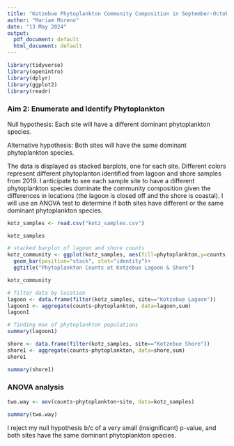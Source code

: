 ---
title: "Kotzebue Phytoplankton Community Composition in September-October 2019"
author: "Mariam Moreno"
date: "13 May 2024"
output:
  pdf_document: default
  html_document: default
---

```{r load-packages, message=FALSE}
library(tidyverse)
library(openintro)
library(dplyr)
library(ggplot2)
library(readr)
```


### Aim 2: Enumerate and Identify Phytoplankton

Null hypothesis: Each site will have a different dominant phytoplankton species.

Alternative hypothesis: Both sites will have the same dominant phytoplankton species.

The data is displayed as stacked barplots, one for each site. Different colors represent different phytoplanton identified from lagoon and shore samples from 2019. I anticipate to see each sample site to have a different phytoplankton species dominate the community composition given the differences in locations (the lagoon is closed off and the shore is coastal).
I will use an ANOVA test to determine if both sites have different or the same dominant phytoplankton species.



```{r}
kotz_samples <- read.csv("kotz_samples.csv")

kotz_samples
```


```{r}
# stacked barplot of lagoon and shore counts
kotz_community <- ggplot(kotz_samples, aes(fill=phytoplankton,y=counts, x=site))+ 
  geom_bar(position="stack", stat="identity")+ 
  ggtitle("Phytoplankton Counts at Kotzebue Lagoon & Shore")

kotz_community
```



```{r}
# filter data by location
lagoon <- data.frame(filter(kotz_samples, site=="Kotzebue Lagoon"))
lagoon1 <- aggregate(counts~phytoplankton, data=lagoon,sum) 
lagoon1

# finding max of phytoplankton populations
summary(lagoon1)

shore <- data.frame(filter(kotz_samples, site=="Kotzebue Shore"))
shore1 <- aggregate(counts~phytoplankton, data=shore,sum)
shore1

summary(shore1)
```

### ANOVA analysis
```{r}
two.way <- aov(counts~phytoplankton+site, data=kotz_samples)

summary(two.way)
```
I reject my null hypothesis b/c of a very small (insignificant) p-value, and both sites have the same dominant phytoplankton species.
